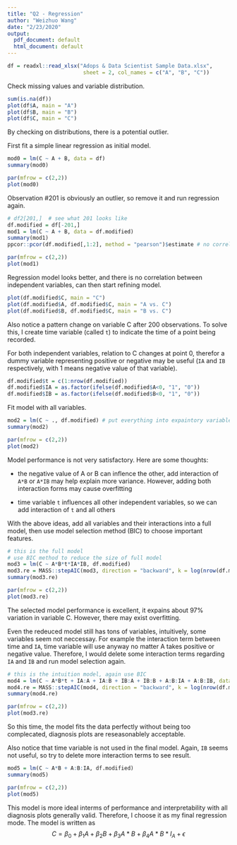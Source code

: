 ```yaml
---
title: "Q2 - Regression"
author: "Weizhuo Wang"
date: "2/23/2020"
output:
  pdf_document: default
  html_document: default
---
```


```r
df = readxl::read_xlsx("Adops & Data Scientist Sample Data.xlsx", 
                        sheet = 2, col_names = c("A", "B", "C"))
```

Check missing values and variable distribution.

```r
sum(is.na(df))
plot(df$A, main = "A")
plot(df$B, main = "B")
plot(df$C, main = "C")
```

By checking on distributions, there is a potential outlier.

First fit a simple linear regression as initial model.

```r
mod0 = lm(C ~ A + B, data = df)
summary(mod0)

par(mfrow = c(2,2))
plot(mod0)
```

Observation #201 is obviously an outlier, so remove it and run regression again.

```r
# df2[201,]  # see what 201 looks like
df.modified = df[-201,]
mod1 = lm(C ~ A + B, data = df.modified)
summary(mod1)
ppcor::pcor(df.modified[,1:2], method = "pearson")$estimate # no correlation between A and B

par(mfrow = c(2,2))
plot(mod1)
```

Regression model looks better, and there is no correlation between independent variables, can then start refining model. 

```r
plot(df.modified$C, main = "C")
plot(df.modified$A, df.modified$C, main = "A vs. C")
plot(df.modified$B, df.modified$C, main = "B vs. C")
```

Also notice a pattern change on variable C after 200 observations. To solve this, I create time variable (called `t`) to indicate the time of a point being recorded.

For both independent variables, relation to C changes at point 0, therefor a dummy variable representing positive or negative may be useful (`IA` and `IB` respectively, with 1 means negative value of that variable). 

```r
df.modified$t = c(1:nrow(df.modified))
df.modified$IA = as.factor(ifelse(df.modified$A<0, "1", "0"))
df.modified$IB = as.factor(ifelse(df.modified$B<0, "1", "0"))
```

Fit model with all variables.

```r
mod2 = lm(C ~ ., df.modified) # put everything into expaintory variable
summary(mod2)

par(mfrow = c(2,2))
plot(mod2)
```

Model performance is not very satisfactory. Here are some thoughts:

- the negative value of A or B can inflence the other, add interaction of `A*B` or `A*IB` may help explain more variance. However, adding both interaction forms may cause overfitting

- time variable `t` influences all other independent variables, so we can add interaction of `t` and all others

With the above ideas, add all variables and their interactions into a full model, then use model selection method (BIC) to choose important features.

```r
# this is the full model
# use BIC method to reduce the size of full model
mod3 = lm(C ~ A*B*t*IA*IB, df.modified) 
mod3.re = MASS::stepAIC(mod3, direction = "backward", k = log(nrow(df.modified)), trace = 0)
summary(mod3.re)

par(mfrow = c(2,2))
plot(mod3.re)
```

The selected model performance is excellent, it expains about 97% variation in variable C. However, there may exist overfitting.

Even the redeuced model still has tons of variables, intuitively, some variables seem not neccessay. For example the interaction term between time and `IA`, time variable will use anyway no matter A takes positive or negative value. Therefore, I would delete some interaction terms regarding `IA` and `IB` and run model selection again.

```r
# this is the intuition model, again use BIC 
mod4 = lm(C ~ A*B*t + IA:A + IA:B + IB:A + IB:B + A:B:IA + A:B:IB, data = df.modified) 
mod4.re = MASS::stepAIC(mod4, direction = "backward", k = log(nrow(df.modified)), trace = 0)
summary(mod4.re)

par(mfrow = c(2,2))
plot(mod3.re)
```

So this time, the model fits the data perfectly without being too complecated, diagnosis plots are reseasonablely acceptable. 

Also notice that time variable is not used in the final model. Again, `IB` seems not useful, so try to delete more interaction terms to see result.

```r
mod5 = lm(C ~ A*B + A:B:IA, df.modified)
summary(mod5)

par(mfrow = c(2,2))
plot(mod5)
```

This model is more ideal interms of performance and interpretability with all diagnosis plots generally valid. Therefore, I choose it as my final regression mode. The model is written as 
$$ C = \beta_0 + \beta_1A + \beta_2B + \beta_3A*B + \beta_4A*B*I_A + \epsilon $$